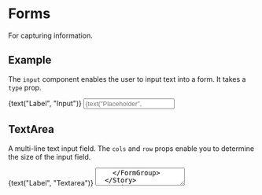 

<Meta title="Form" component={Form} />

# Forms

For capturing information.

## Example

The `input` component enables the user to input text into a form. It takes a `type` prop.

<Preview>
  <Story name="Input">
    <FormGroup>
      <Label id={"testInput"}>{text("Label", "Input")}</Label>
      <Input
        placeholder={text("Placeholder", "Enter input here...")}
        type={"text"}
        id={"testInput"}
        name={"testInput"}
      />
    </FormGroup>
  </Story>
</Preview>

## TextArea

A multi-line text input field. The `cols` and `row` props enable you to determine the size of the input field.

<Preview>
  <Story name="TextArea">
    <FormGroup>
      <Label id={"testTextArea"}>{text("Label", "Textarea")}</Label>
      <TextArea
        id={"testTextArea"}
        name={"testTextArea"}
        placeholder={text("Placeholder", "Enter text here...")}
        cols={33}
        row={3}
      />
    </FormGroup>
  </Story>
</Preview>

## Slider

The range slider component enables you to set a `min` and `max` props.

<Preview>
  <Story name="Slider">
    <FormGroup>
      <Label id={"testSlider"}>{text("Label", "Slider")}</Label>
      <Slider min={0} max={100} />
    </FormGroup>
  </Story>
</Preview>

## Select

The `Select` component accepts an `options` prop for an array of values to iterate as options for the user.

<Preview>
  <Story name="Select">
    <FormGroup>
      <Label>Select</Label>
      <Select options={["egg", "milk", "bread"]}>Choose an option</Select>
    </FormGroup>
  </Story>
</Preview>

## Checkbox

The `Check` component accepts a `disabled` and `type` prop. Further support scheduled.

<Preview>
  <Story name="Checkbox">
    <FormGroup>
      <Check
        type={"checkbox"}
        id={"testCheckBox"}
        label={text("testCheckBox", "Checkbox")}
      />
      <Check
        disabled
        type={"checkbox"}
        id={"testCheckBox-disabled"}
        label={text("testCheckBoxDisabled", "Checkbox disabled")}
      />
    </FormGroup>
  </Story>
</Preview>

## Radio

The `Radio` component accepts a `disabled` and `type` prop. Further support scheduled.

<Preview>
  <Story name="Radio">
    <FormGroup>
      <Radio
        type={"radio"}
        id={"testRadio1"}
        label={text("testRadio1", "Radio")}
        name={"radio"}
      />
      <Radio
        type={"radio"}
        id={"testRadio2"}
        label={text("testRadio2", "Radio")}
        name={"radio"}
      />
      <Radio
        disabled
        type={"radio"}
        id={"testRadio-disabled"}
        label={text("testRadioDisabled", "Radio disabled")}
        name={"radio"}
      />
    </FormGroup>
  </Story>
</Preview>

## Toggle

A `Toggle` component! Returns a boolean value.

<Preview>
  <Story name="Toggle">
    <Toggle />
  </Story>
</Preview>

## Usage

`import { FormGroup, Label, Select } from 'ui-neu';`

```jsx
<FormGroup>
  <Label>Select</Label>
  <Select options={["egg", "milk", "bread"]}>Choose an option</Select>
</FormGroup>
```

## Props

Props for each of the components are included below. This is still under development and changes are anticipated to occur in upcoming releases.

#### Check

<Props of={Check} />

#### Radio

<Props of={Check} />

#### Form

<Props of={Form} />

#### FormGroup

<Props of={FormGroup} />

#### Input

<Props of={Input} />

#### Label

<Props of={Label} />

#### Select

<Props of={Select} />

#### Slider

<Props of={Slider} />

#### TextArea

<Props of={TextArea} />

#### Toggle

<Props of={Toggle} />
